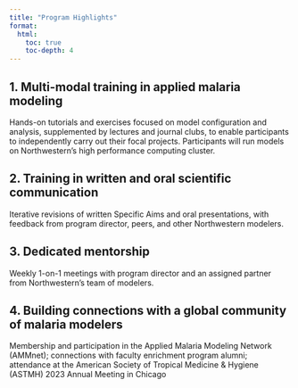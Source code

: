 ```yaml
---
title: "Program Highlights"
format: 
  html:
    toc: true
    toc-depth: 4
---
```


::: {.callout-important appearance="minimal"}
## 1. Multi-modal training in applied malaria modeling

Hands-on tutorials and exercises focused on model configuration and analysis, supplemented by lectures and journal clubs, to enable participants to independently carry out their focal projects. Participants will run models on Northwestern's high performance computing cluster.
:::

::: {.callout-important appearance="minimal"}
## 2. Training in written and oral scientific communication

Iterative revisions of written Specific Aims and oral presentations, with feedback from program director, peers, and other Northwestern modelers.
:::

::: {.callout-important appearance="minimal"}
## 3. Dedicated mentorship

Weekly 1-on-1 meetings with program director and an assigned partner from Northwestern's team of modelers.
:::

::: {.callout-important appearance="minimal"}
## 4. Building connections with a global community of malaria modelers

Membership and participation in the Applied Malaria Modeling Network (AMMnet); connections with faculty enrichment program alumni; attendance at the American Society of Tropical Medicine & Hygiene (ASTMH) 2023 Annual Meeting in Chicago
:::
